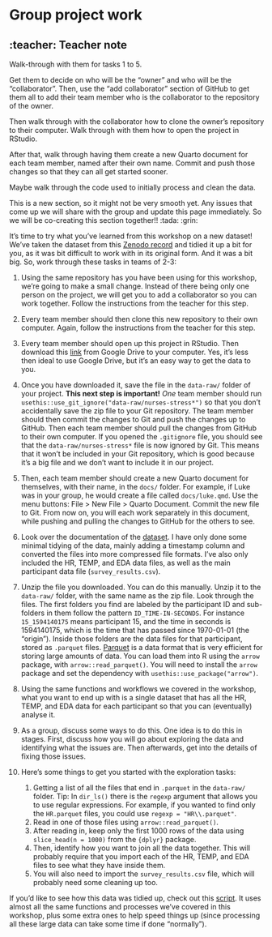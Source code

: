 # Group project work {#sec-project-work}

::: {.callout-note collapse="true"}
## :teacher: Teacher note

Walk-through with them for tasks 1 to 5.

Get them to decide on who will be the "owner" and who will be the "collaborator".
Then, use the "add collaborator" section of GitHub to get them all to add their
team member who is the collaborator to the repository of the owner.

Then walk through with the collaborator how to clone the owner's repository
to their computer. Walk through with them how to open the project in RStudio.

After that, walk through having them create a new Quarto document for each
team member, named after their own name. Commit and push those changes so
that they can all get started sooner.

Maybe walk through the code used to initially process and clean the data.
:::

::: callout-caution
This is a new section, so it might not be very smooth yet. Any issues
that come up we will share with the group and update this page
immediately. So we will be co-creating this section together!! :tada:
:grin:
:::

It's time to try what you've learned from this workshop on a new
dataset! We've taken the dataset from this [Zenodo
record](https://zenodo.org/records/5514277) and tidied it up a bit for
you, as it was bit difficult to work with in its original form. And it
was a bit big. So, work through these tasks in teams of 2-3:

1.  Using the same repository has you have been using for this workshop,
    we're going to make a small change. Instead of there being only one
    person on the project, we will get you to add a collaborator so you
    can work together. Follow the instructions from the teacher for this
    step.

2.  Every team member should then clone this new repository to their own
    computer. Again, follow the instructions from the teacher for this
    step.

3.  Every team member should open up this project in RStudio. Then
    download this
    [link](https://drive.google.com/file/d/1lBq6tTSb55b2OIGPqmYF07ZEhaEdSjUP/view?usp=drive_link)
    from Google Drive to your computer. Yes, it's less then ideal to use
    Google Drive, but it's an easy way to get the data to you.

4.  Once you have downloaded it, save the file in the `data-raw/` folder
    of your project. **This next step is important!** *One* team member
    should run `usethis::use_git_ignore("data-raw/nurses-stress*")` so
    that you don't accidentally save the zip file to your Git
    repository. The team member should then commit the changes to Git
    and push the changes up to GitHub. Then each team member should pull
    the changes from GitHub to their own computer. If you opened the
    `.gitignore` file, you should see that the `data-raw/nurses-stress*`
    file is now ignored by Git. This means that it won't be included in
    your Git repository, which is good because it's a big file and we
    don't want to include it in our project.

5.  Then, each team member should create a new Quarto document for
    themselves, with their name, in the `docs/` folder. For example, if
    Luke was in your group, he would create a file called
    `docs/luke.qmd`. Use the menu buttons: File \> New File \> Quarto
    Document. Commit the new file to Git. From now on, you will each
    work separately in this document, while pushing and pulling the
    changes to GitHub for the others to see.

6.  Look over the documentation of the
    [dataset](https://zenodo.org/records/5514277). I have only done some
    minimal tidying of the data, mainly adding a timestamp column and
    converted the files into more compressed file formats. I've also
    only included the HR, TEMP, and EDA data files, as well as the main
    participant data file (`survey_results.csv`).

7.  Unzip the file you downloaded. You can do this manually. Unzip it to
    the `data-raw/` folder, with the same name as the zip file. Look
    through the files. The first folders you find are labeled by the
    participant ID and sub-folders in them follow the pattern
    `ID_TIME-IN-SECONDS`. For instance `15_1594140175` means participant
    15, and the time in seconds is 1594140175, which is the time that
    has passed since 1970-01-01 (the "origin"). Inside those folders are
    the data files for that participant, stored as `.parquet` files.
    [Parquet](https://parquet.apache.org/) is a data format that is very
    efficient for storing large amounts of data. You can load them into
    R using the `arrow` package, with `arrow::read_parquet()`. You will
    need to install the `arrow` package and set the dependency with
    `usethis::use_package("arrow")`.

8.  Using the same functions and workflows we covered in the workshop,
    what you want to end up with is a single dataset that has all the
    HR, TEMP, and EDA data for each participant so that you can
    (eventually) analyse it.

9.  As a group, discuss some ways to do this. One idea is to do this in
    stages. First, discuss how you will go about exploring the data and
    identifying what the issues are. Then afterwards, get into the
    details of fixing those issues.

10. Here's some things to get you started with the exploration tasks:

    1.  Getting a list of all the files that end in `.parquet` in the
        `data-raw/` folder. Tip: In `dir_ls()` there is the `regexp`
        argument that allows you to use regular expressions. For
        example, if you wanted to find only the `HR.parquet` files, you
        could use `regexp = "HR\\.parquet"`.
    2.  Read in one of those files using `arrow::read_parquet()`.
    3.  After reading in, keep only the first 1000 rows of the data
        using `slice_head(n = 1000)` from the `{dplyr}` package.
    4.  Then, identify how you want to join all the data together. This
        will probably require that you import each of the HR, TEMP, and
        EDA files to see what they have inside them.
    5.  You will also need to import the `survey_results.csv` file,
        which will probably need some cleaning up too.

::: callout-tip
If you'd like to see how this data was tidied up, check out this
[script](https://github.com/rostools/r-cubed-intermediate/blob/main/data-raw/nurses-stress.R).
It uses almost all the same functions and processes we've covered in
this workshop, plus some extra ones to help speed things up (since
processing all these large data can take some time if done "normally").
:::
